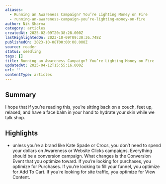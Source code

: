 ```yaml
---
aliases:
  - Running an Awareness Campaign? You’re Lighting Money on Fire
  - running-an-awareness-campaign-you’re-lighting-money-on-fire
author: Nik Sharma
category: articles
createdAt: 2025-02-09T20:38:28.000Z
lastHighlightedOn: 2023-10-09T09:30:36.748Z
publishedOn: 2023-10-08T00:00:00.000Z
source: reader
status: seedling
tags: []
title: Running an Awareness Campaign? You’re Lighting Money on Fire
updatedAt: 2025-04-12T15:55:16.000Z
url: ''
contentType: articles
---
```

## Summary

I hope that if you’re reading this, you’re sitting back on a couch, feet up, relaxed, and have a face balm in your hand to hydrate your skin while we talk shop.

## Highlights

- unless you’re a brand like Kate Spade or Crocs, you don’t need to spend your dollars on Awareness or Website Clicks campaigns. Everything should be a conversion campaign. What changes is the Conversion Event that you optimize toward. If you’re looking for purchases, you optimize for Purchases. If you’re looking to fill your funnel, you optimize for Add To Cart. If you’re looking for site traffic, you optimize for View Content.
